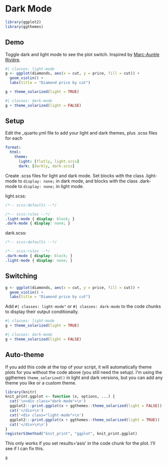 # Dark Mode

```r
library(ggplot2)
library(ggthemes)
```

## Demo

Toggle dark and light mode to see the plot switch. Inspired by [Marc-Aurèle Rivière](https://twitter.com/mariviere1/status/1521534422826237955).


```r
#| classes: light-mode
g <- ggplot(diamonds, aes(x = cut, y = price, fill = cut)) +
  geom_violin() +
  labs(title = "Diamond price by cut")

g + theme_solarized(light = TRUE)
```

```r
#| classes: dark-mode
g + theme_solarized(light = FALSE)
```


## Setup

Edit the _quarto.yml file to add your light and dark themes, plus .scss files for each

```yml
format:
  html:
    theme:
      light: [flatly, light.scss]
      dark: [darkly, dark.scss]
```

Create .scss files for light and dark mode. Set blocks with the class .light-mode to `display: none;` in dark mode, and blocks with the class .dark-mode to `display: none;` in light mode.

light.scss:

```css
/*-- scss:defaults --*/

/*-- scss:rules --*/
.light-mode { display: block; }
.dark-mode { display: none; }
```

dark.scss:

```css
/*-- scss:defaults --*/

/*-- scss:rules --*/
.dark-mode { display: block; }
.light-mode { display: none; }
```

## Switching


```r
g <- ggplot(diamonds, aes(x = cut, y = price, fill = cut)) +
  geom_violin() +
  labs(title = "Diamond price by cut")
```

Add `#| classes: light-mode"` or `#| classes: dark-mode` to the code chunks to display their output conditionally.

```r
#| classes: light-mode
g + theme_solarized(light = TRUE)
```


```r
#| classes: dark-mode
g + theme_solarized(light = FALSE)
```


## Auto-theme

If you add this code at the top of your script, it will automatically theme plots for you without the code above (you still need the setup). I'm using the ggthemes `theme_solarized()` in light and dark versions, but you can add any theme you like or a custom theme.

```r
library(knitr)
knit_print.ggplot <- function (x, options, ...) {
  cat('\n<div class="dark-mode">\n')
  ggplot2:::print.ggplot(x + ggthemes::theme_solarized(light = FALSE))
  cat('</div>\n')
  cat('<div class="light-mode">\n')
  ggplot2:::print.ggplot(x + ggthemes::theme_solarized(light = TRUE))
  cat('</div>\n\n')
}
registerS3method("knit_print", "ggplot", knit_print.ggplot)
```

This only works if you set results='asis' in the code chunk for the plot. I'll see if I can fix this. 

```r
g
```


